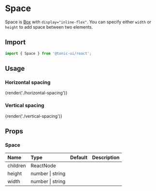 # Space

Space is [Box](box) with `display="inline-flex"`. You can specify either `width` or `height` to add space between two elements.

## Import

```js
import { Space } from '@tonic-ui/react';
```

## Usage

### Horizontal spacing

{render('./horizontal-spacing')}

### Vertical spacing

{render('./vertical-spacing')}

## Props

### Space

| Name | Type | Default | Description |
| :--- | :--- | :------ | :---------- |
| children | ReactNode | | |
| height | number \| string | | |
| width | number \| string | | |
